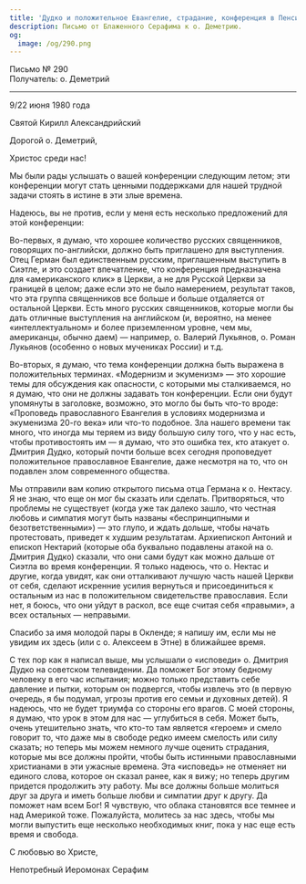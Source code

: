 ```yaml
---
title: 'Дудко и положительное Евангелие, страдание, конференция в Пенсильвании 1981 года'
description: Письмо от Блаженного Серафима к о. Деметрию.
og:
  image: /og/290.png
---
```


<div style={{textAlign:'right', fontFamily:'monospace'}}>Письмо № 290</div>
<div style={{textAlign:'left', fontFamily:'monospace'}}>Получатель: о. Деметрий</div>

---

9/22 июня 1980 года

Святой Кирилл Александрийский

Дорогой о. Деметрий,

Христос среди нас!

Мы были рады услышать о вашей конференции следующим летом; эти конференции могут стать ценными поддержками для нашей трудной задачи стоять в истине в эти злые времена.

Надеюсь, вы не против, если у меня есть несколько предложений для этой конференции:

Во-первых, я думаю, что хорошее количество русских священников, говорящих по-английски, должно быть приглашено для выступления. Отец Герман был единственным русским, приглашенным выступить в Сиэтле, и это создает впечатление, что конференция предназначена для «американского клик» в Церкви, а не для Русской Церкви за границей в целом; даже если это не было намерением, результат таков, что эта группа священников все больше и больше отдаляется от остальной Церкви. Есть много русских священников, которые могли бы дать отличные выступления на английском (и, вероятно, на менее «интеллектуальном» и более приземленном уровне, чем мы, американцы, обычно даем) — например, о. Валерий Лукьянов, о. Роман Лукьянов (особенно о новых мучениках России) и т.д.

Во-вторых, я думаю, что тема конференции должна быть выражена в положительных терминах. «Модернизм и экуменизм» — это хорошие темы для обсуждения как опасности, с которыми мы сталкиваемся, но я думаю, что они не должны задавать тон конференции. Если они будут упомянуты в заголовке, возможно, это могло бы быть что-то вроде: «Проповедь православного Евангелия в условиях модернизма и экуменизма 20-го века» или что-то подобное. Зла нашего времени так много, что иногда мы теряем из виду большую силу того, что у нас есть, чтобы противостоять им — я думаю, что это ошибка тех, кто атакует о. Дмитрия Дудко, который почти больше всех сегодня проповедует положительное православное Евангелие, даже несмотря на то, что он подавлен злом современного общества.

Мы отправили вам копию открытого письма отца Германа к о. Нектасу. Я не знаю, что еще он мог бы сказать или сделать. Притворяться, что проблемы не существует (когда уже так далеко зашло, что честная любовь и симпатия могут быть названы «беспринципными и безответственными») — это глупо, и ждать дольше, чтобы начать протестовать, приведет к худшим результатам. Архиепископ Антоний и епископ Нектарий (которые оба буквально подавлены атакой на о. Дмитрия Дудко) сказали, что они сами будут как можно дальше от Сиэтла во время конференции. Я только надеюсь, что о. Нектас и другие, когда увидят, как они отталкивают лучшую часть нашей Церкви от себя, сделают искренние усилия вернуться и присоединиться к остальным из нас в положительном свидетельстве православия. Если нет, я боюсь, что они уйдут в раскол, все еще считая себя «правыми», а всех остальных — неправыми.

Спасибо за имя молодой пары в Окленде; я напишу им, если мы не увидим их здесь (или с о. Алексеем в Этне) в ближайшее время.

С тех пор как я написал выше, мы услышали о «исповеди» о. Дмитрия Дудко на советском телевидении. Да поможет Бог этому бедному человеку в его час испытания; можно только представить себе давление и пытки, которым он подвергся, чтобы извлечь это (в первую очередь, я бы подумал, угрозы против его семьи и духовных детей). Я надеюсь, что не будет триумфа со стороны его врагов. С моей стороны, я думаю, что урок в этом для нас — углубиться в себя. Может быть, очень утешительно знать, что кто-то там является «героем» и смело говорит то, что даже мы в свободе редко имеем смелость или силу сказать; но теперь мы можем немного лучше оценить страдания, которые мы все должны пройти, чтобы быть истинными православными христианами в эти ужасные времена. Эта «исповедь» не отменяет ни единого слова, которое он сказал ранее, как я вижу; но теперь другим придется продолжить эту работу. Мы все должны больше молиться друг за друга и иметь больше любви и симпатии друг к другу. Да поможет нам всем Бог! Я чувствую, что облака становятся все темнее и над Америкой тоже. Пожалуйста, молитесь за нас здесь, чтобы мы могли выпустить еще несколько необходимых книг, пока у нас еще есть время и свобода.

С любовью во Христе,

Непотребный Иеромонах Серафим